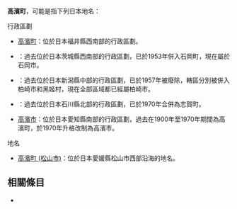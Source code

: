{{disambig|G高|Cat=三字日本地名消歧義}}

'''高濱町'''，可能是指下列日本地名：

; 行政區劃
* [[高濱町|高濱町]]：位於日本福井縣西南部的行政區劃。
* {{Tsl|ja|高浜町 (茨城県)|高濱町 (茨城縣)}}：過去位於日本茨城縣西南部的行政區劃，已於1953年併入石岡町，現在屬於石岡市。
* {{Tsl|ja|高浜町 (新潟県)|高濱町 (新潟縣)}}：過去位於日本新潟縣中部的行政區劃，已於1957年被廢除，轄區分別被併入柏崎市和黑姬村，現在全部區域都已經屬柏崎市。
* {{Tsl|ja|高浜町 (石川県)|高濱町 (石川縣)}}：過去位於日本石川縣北部的行政區劃，已於1970年合併為志賀町。
* [[高濱市|高濱市]]：位於日本愛知縣南部的行政區劃，過去在1900年至1970年期間為高濱町，於1970年升格改制為高濱市。

; 地名
* [[高濱町_(松山市)|高濱町 (松山市)]]：位於日本愛媛縣松山市西部沿海的地名。

== 相關條目 ==

* {{Tsl|ja|高浜|高濱}}